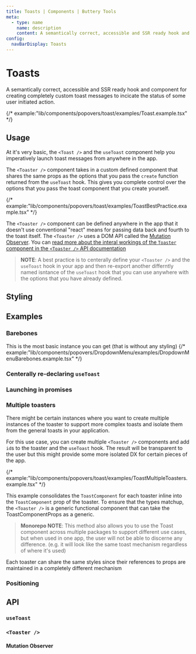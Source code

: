 ```yaml
---
title: Toasts | Components | Buttery Tools
meta:
  - type: name
    name: description
    content: A semantically correct, accessible and SSR ready hook and component for creating completely custom toast messages to incicate the status of some user initiated action.
config:
  navBarDisplay: Toasts
---
```


# Toasts

A semantically correct, accessible and SSR ready hook and component
for creating completely custom toast messages to incicate the status
of some user initiated action.

{/* example:"lib/components/popovers/toast/examples/Toast.example.tsx" */}

## Usage

At it's very basic, the `<Toast />` and the `useToast` component help you
imperatively launch toast messages from anywhere in the app.

The `<Toaster />` component takes in a custom defined component that shares the
same props as the options that you pass the `create` function returned from
the `useToast` hook. This gives you complete control over the options that
you pass the toast component that you create yourself.

{/* example:"lib/components/popovers/toast/examples/ToastBestPractice.example.tsx" */}

The `<Toaster />` component can be defined anywhere in the app that it doesn't use
conventional "react" means for passing data back and fourth to the toast itself. The
`<Toaster />` uses a DOM API called the [Mutation Observer](https://developer.mozilla.org/en-US/docs/Web/API/MutationObserver).
You can [read more about the interal workings of the `Toaster` component in the `<Toaster />` API
documentation](#toaster-)

> **NOTE**: A best practice is to centerally define your `<Toaster />` and the `useToast`
> hook in your app and then re-export another differntly named isntance of the `useToast` hook
> that you can use anywhere with the options that you have already defined.

## Styling

## Examples

### Barebones

This is the most basic instance you can get (that is without any styling)
{/* example:"lib/components/popovers/DropdownMenu/examples/DropdownMenuBarebones.example.tsx" */}

### Centerally re-declaring `useToast`

### Launching in promises

### Multiple toasters

There might be certain instances where you want to create multiple instances of
the toaster to support more complex toasts and isolate them from the general toasts
in your application.

For this use case, you can create multiple `<Toaster />` components and add `id`s to
the toaster and the `useToast` hook. The result will be transparent to the user but
this might provide some more isolated DX for certain pieces of the app.

{/* example:"lib/components/popovers/toast/examples/ToastMultipleToasters.example.tsx" */}

This example consolidates the `ToastComponent` for each toaster inline into the `ToastComponent`
prop of the toaster. To ensure that the types matchup, the `<Toaster />` is a generic functional
component that can take the ToastComponentProps as a generic.

> **Monorepo NOTE**: This method also allows you to use the Toast component across multiple
> packages to support different use cases, but when used in one app, the user will not be able
> to discerne any difference. (e.g. it will look like the same toast mechanism regardless
> of where it's used)

Each toaster can share the same styles since their references to props are maintained
in a completely different mechanism

### Positioning

## API

### `useToast`

### `<Toaster />`

#### Mutation Observer
